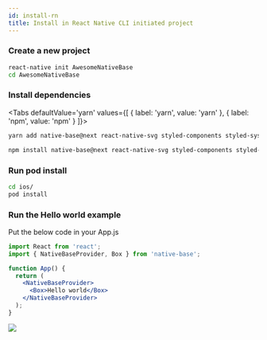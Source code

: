 ```yaml
---
id: install-rn
title: Install in React Native CLI initiated project
---
```



### Create a new project

```bash
react-native init AwesomeNativeBase
cd AwesomeNativeBase
```

### Install dependencies

<Tabs
defaultValue='yarn'
values={[
{ label: 'yarn', value: 'yarn' },
{ label: 'npm', value: 'npm' }
]}>

<TabItem value="yarn">

```bash
yarn add native-base@next react-native-svg styled-components styled-system react-native-safe-area-context
```

</TabItem>

<TabItem value="npm">

```bash
npm install native-base@next react-native-svg styled-components styled-system react-native-safe-area-context
```

</TabItem>

</Tabs>

### Run pod install

```bash
cd ios/
pod install
```

### Run the Hello world example

Put the below code in your App.js

```jsx
import React from 'react';
import { NativeBaseProvider, Box } from 'native-base';

function App() {
  return (
    <NativeBaseProvider>
      <Box>Hello world</Box>
    </NativeBaseProvider>
  );
}
```

<div style={{ textAlign: 'center' }}>
  <img src="/img/minion.gif" />
</div>

<div className="tailwind">
  <div className="mt-4 mb-8">
    <div className="row">
      <TileLink
        title="Customize NativeBaseProvider"
        url="setup-provider"
        description="NativeBaseProvider provides theme throughout your application"
        className="bg-gray-700 mt-2"
      />
      <TileLink
        title="Theme"
        url="default-theme"
        description="Read more about the default NativeBase theme and how to override it"
        className="bg-gray-700  mt-2"
      />
    </div>
    <div className="row mt-2">
      <TileLink
        title="Utility props"
        url="utility-props"
        description="Shorthands of commonly used styling props which maps with the provided theme"
        className="bg-gray-700"
      />
    </div>
  </div>
</div>
